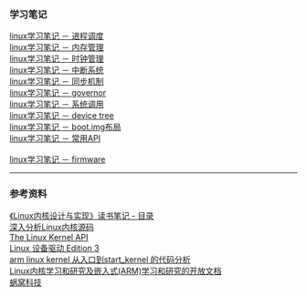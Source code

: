 === 学习笔记 ===
[[linux学习笔记 － 进程调度]]</BR>
[[linux学习笔记 － 内存管理]]</BR>
[[linux学习笔记 － 时钟管理]]</BR>
[[linux学习笔记 － 中断系统]]</BR>
[[linux学习笔记 － 同步机制]]</BR>
[[linux学习笔记 － governor]]</BR>
[[linux学习笔记 － 系统调用]]<BR>
[[linux学习笔记 － device tree]]</BR>
[[linux学习笔记 － boot.img布局]]</BR>
[[linux学习笔记 － 常用API]]<BR>
<BR>
[[linux学习笔记 － firmware]]<BR>

----
=== 参考资料 ===
[[http://www.cnblogs.com/wang_yb/p/3514730.html|《Linux内核设计与实现》读书笔记 - 目录]]</BR>
[[http://oss.org.cn/kernel-book/|深入分析Linux内核源码]]</BR>
[[http://oss.org.cn/ossdocs/gnu_linux/kernel-api/|The Linux Kernel API]]</BR>
[[http://oss.org.cn/kernel-book/ldd3/index.html|Linux 设备驱动 Edition 3]]</BR>
[[http://bbs.chinaunix.net/thread-2039668-1-1.html|arm linux kernel 从入口到start_kernel 的代码分析]]</BR>
[[http://lli_njupt.0fees.net/index.html|Linux内核学习和研究及嵌入式(ARM)学习和研究的开放文档]]</BR>
[[http://www.wowotech.net/|蜗窝科技]]<BR>


